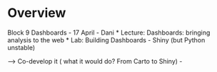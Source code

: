 # Overview

Block 9 Dashboards - 17 April - Dani
* Lecture: Dashboards: bringing analysis to the web
* Lab: Building Dashboards - Shiny (but Python unstable)

—> Co-develop it ( what it would do? From Carto to Shiny) - 
